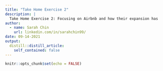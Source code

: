 ```yaml
---
title: "Take Home Exercise 2"
description: |
  Take Home Exercise 2: Focusing on Airbnb and how their expansion has impacted our economy. 
author:
  - name: Sarah Chin
    url: linkedin.com/in/sarahchin99/
date: 09-14-2021
output:
  distill::distill_article:
    self_contained: false
---
```



```r
knitr::opts_chunk$set(echo = FALSE)
```




